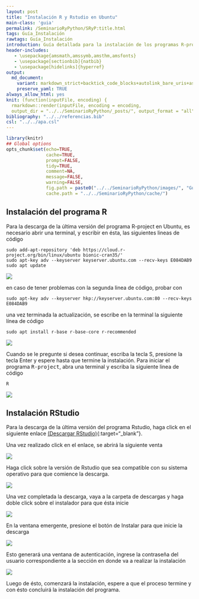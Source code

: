 ```yaml
---
layout: post
title: "Instalación R y Rstudio en Ubuntu"
main-class: 'guia'
permalink: /SeminarioRyPython/SRyP:title.html
tags: Guía_Instalación
rawtags: Guía_Instalación
introduction: Guía detallada para la instalación de los programas R-project y Rstudio en Ubuntu.
header-includes:
   - \usepackage{amsmath,amssymb,amsthm,amsfonts}
   - \usepackage[sectionbib]{natbib}
   - \usepackage[hidelinks]{hyperref}
output:
  md_document:
    variant: markdown_strict+backtick_code_blocks+autolink_bare_uris+ascii_identifiers+tex_math_single_backslash
    preserve_yaml: TRUE
always_allow_html: yes   
knit: (function(inputFile, encoding) {
  rmarkdown::render(inputFile, encoding = encoding,
  output_dir = "../../SeminarioRyPython/_posts/", output_format = "all"  ) })
bibliography: "../../referencias.bib"
csl: "../../apa.csl"
---
```


```r
library(knitr)
## Global options
opts_chunk$set(echo=TRUE,
               cache=TRUE,
               prompt=FALSE,
               tidy=TRUE,
               comment=NA,
               message=FALSE,
               warning=FALSE,
               fig.path = paste0("../../SeminarioRyPython/images/", "GuiaUbuntu"),
               cache.path = "../../SeminarioRyPython/cache/")

```

## Instalación del programa R

Para la descarga de la última versión del programa R-project en Ubuntu, es necesario abrir una terminal, y escribir en ésta, las siguientes lineas de código

```
sudo add-apt-repository 'deb https://cloud.r-project.org/bin/linux/ubuntu bionic-cran35/'
sudo apt-key adv --keyserver keyserver.ubuntu.com --recv-keys E084DAB9
sudo apt update
```
![](../../SeminarioRyPython/images/GuiaU1.png)

en caso de tener problemas con la segunda linea de código, probar con 

```
sudo apt-key adv --keyserver hkp://keyserver.ubuntu.com:80 --recv-keys E084DAB9
```

una vez terminada la actualización, se escribe en la terminal la siguiente línea de código

```
sudo apt install r-base r-base-core r-recommended
```

![](../../SeminarioRyPython/images/GuiaU2.png)

Cuando se le pregunte si desea continuar, escriba la tecla S, presione la tecla Enter y espere hasta que termine la instalación. Para iniciar el programa <tt>R-project</tt>, abra una terminal y escriba la siguiente linea de código

```
R
```
![](../../SeminarioRyPython/images/GuiaU3.png)

## Instalación RStudio
Para la descarga de la última versión del programa Rstudio, haga click en el siguiente enlace [(Descargar RStudio)](https://www.rstudio.com/products/rstudio/download/#download){:target="_blank"}.

Una vez realizado click en el enlace, se abrirá la siguiente venta


![](../../SeminarioRyPython/images/GuiaU4.png)

Haga click sobre la versión de Rstudio que sea compatible con su sistema operativo para que comience la descarga. 

![](../../SeminarioRyPython/images/GuiaU5.png)

Una vez completada la descarga, vaya a la carpeta de descargas y haga doble click sobre el instalador para que ésta inicie

![](../../SeminarioRyPython/images/GuiaU6.png)

En la ventana emergente, presione el botón de Instalar para que inicie la descarga

![](../../SeminarioRyPython/images/GuiaU7.png)

Esto generará una ventana de autenticación, ingrese la contraseña del usuario correspondiente a la sección en donde va a realizar la instalación

![](../../SeminarioRyPython/images/GuiaU8.png)

Luego de ésto, comenzará la instalación, espere a que el proceso termine y con ésto concluirá la instalación del programa.

